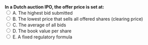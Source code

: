 ::: {.question-block}
<form onsubmit="event.preventDefault(); checkAnswer('module1_mcq_q17')" data-correct-answer="B"> 
  <strong style="display: block;">In a Dutch auction IPO, the offer price is set at:</strong> 
  <label><input type="radio" name="module1_mcq_q17" value="A"> A. The highest bid submitted</label><br>
  <label><input type="radio" name="module1_mcq_q17" value="B"> B. The lowest price that sells all offered shares (clearing price)</label><br>
  <label><input type="radio" name="module1_mcq_q17" value="C"> C. The average of all bids</label><br>
  <label><input type="radio" name="module1_mcq_q17" value="D"> D. The book value per share</label><br>
  <label><input type="radio" name="module1_mcq_q17" value="E"> E. A fixed regulatory formula</label><br>
</form> 

<div id="feedback-module1_mcq_q17" class="feedback" data-status="" style="display:none;"> 
✅ Correct: B. All successful bidders pay the same clearing price in a Dutch auction. 
</div> 
:::
